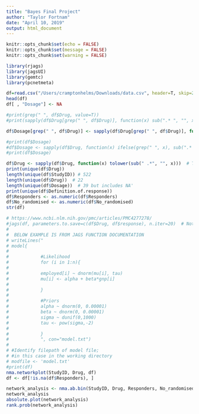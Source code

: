 ```yaml
---
title: "Bayes Final Project"
author: "Taylor Fortnam"
date: "April 10, 2019"
output: html_document
---
```


```r
knitr::opts_chunk$set(echo = FALSE)
knitr::opts_chunk$set(message = FALSE)
knitr::opts_chunk$set(warning = FALSE)

```

```r
library(rjags)
library(jagsUI)
library(gemtc)
library(pcnetmeta)

df=read.csv("/Users/cramptonhelms/Downloads/data.csv", header=T, skip=2, stringsAsFactors=F)[1:1199 , 1:19]
head(df)
df[ , "Dosage"] <- NA

#print(grep(" ", df$Drug, value=T))
#print(sapply(df$Drug[grep(" ", df$Drug)], function(x) sub(".* ", "", x)))

df$Dosage[grep(" ", df$Drug)] <- sapply(df$Drug[grep(" ", df$Drug)], function(x) sub(".* ", "", x))  # If it contains a space, extract everything after first space (dosage)

#print(df$Dosage)
#df$Dosage <- sapply(df$Drug, function(x) ifelse(grep(" ", x), sub(".* ", "", x), 0))
#print(df$Dosage)

df$Drug <- sapply(df$Drug, function(x) tolower(sub(" .*", "", x)))  # Takes care of Placebo / placebo being separate
print(unique(df$Drug))
length(unique(df$StudyID)) # 522
length(unique(df$Drug))  # 22
length(unique(df$Dosage))  # 39 but includes NA'
print(unique(df$Definition.of.response))
df$Responders <- as.numeric(df$Responders)
df$No_randomised <- as.numeric(df$No_randomised)
str(df)

# https://www.ncbi.nlm.nih.gov/pmc/articles/PMC4277278/
#jags(df, parameters.to.save=c(df$Drug, df$response), n.iter=20)  # Not right... use this or rank.probability from gemtc
# 
#  BELOW EXAMPLE IS FROM JAGS FUNCTION DOCUMENTATION
# writeLines("
# model{
#            
#            #Likelihood
#            for (i in 1:n){ 
#            
#            employed[i] ~ dnorm(mu[i], tau)     
#            mu[i] <- alpha + beta*gnp[i]
#            
#            }
#            
#            #Priors
#            alpha ~ dnorm(0, 0.00001)
#            beta ~ dnorm(0, 0.00001)
#            sigma ~ dunif(0,1000)
#            tau <- pow(sigma,-2)
#            
#            }
#            ", con="model.txt")
# 
# #Identify filepath of model file;
# #in this case in the working directory
# modfile <- 'model.txt'
#print(df)
nma.networkplot(StudyID, Drug, df)
df <- df[!is.na(df$Responders), ]

network_analysis <- nma.ab.bin(StudyID, Drug, Responders, No_randomised, df, digits=3, conv.diag=T, dic=T, postdens=T, higher.better=T, n.iter=1000, n.burnin=100)
network_analysis
absolute.plot(network_analysis)
rank.prob(network_analysis)
```
